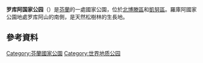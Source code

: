 {{Geobox|国家公园
<!-- *** Name section *** -->
| name                        = 罗库阿国家公园
| native_name                 = Rokuan kansallispuisto
| other_name                  = 
| other_name1                 = 
<!-- *** Category *** -->
| category_local              = [[List_of_national_parks_of_Finland|National Park of Finland]]
| category_iucn               = II
<!-- *** Image *** -->
| image                       = Rokuan kansallispuisto.JPG
| image_size                  = 
| image_caption               = 
<!-- *** Country etc. *** -->
| country                     = 芬蘭
| country_flag                = 1
| region                      = 北博滕區
| region1                     = 凱努區
| region_type                 = [[芬兰行政区|行政区]]
| location                    =
| lat_d              = 64     
| lat_m              = 33
| lat_s              = 22
| lat_NS             = N
| long_d             = 26     
| long_m             = 30
| long_s             = 36
| long_EW            = E
| elevation          =  
<!-- *** Nature *** -->
<!-- *** Geography *** -->
| area                        = 8.8
| area1                       =
| area1_type                  =   
<!-- *** People *** -->
| established_type            = 成立
| established                 = 1956年
| established1_type           = 
| established1                = 
| management_body             = {{tsl|en|Metsähallitus|森林管理局 (芬兰)|森林管理局}}
| visitation                  = 23200
| visitation_date = 2016年<ref name="访客2016"/>
<!-- *** Free fields *** -->
<!-- *** Map section *** -->
| map                         = Finland location map.svg
| map_locator = Finland
| map_size                    = 200
| map_caption                 = 在芬蘭的位置
| map_first   = 
<!-- *** Website *** -->
| website     = {{URL|http://www.nationalparks.fi/en/rokuanp}}
}}

'''罗库阿国家公园'''（{{lang-fi|Rokuan kansallispuisto}}）是[[芬蘭|芬蘭]]的一處國家公園，位於[[北博滕區|北博滕區]]和[[凱努區|凱努區]]。羅庫阿國家公園地處罗库阿山的南側，是天然松樹林的生長地。

==參考資料==
{{Reflist|30em|refs=
<ref name="访客2016">{{cite web | url = http://www.metsa.fi/kansallispuistoittain | title = Käyntimäärät kansallispuistoittain 2016 | language = fi | publisher = Metsähallitus | date = 2017-01-26 | accessdate = 2017-02-19 | archive-url = https://web.archive.org/web/20190529070743/http://www.metsa.fi/kansallispuistoittain | archive-date = 2019-05-29 | dead-url = yes }}</ref>
}}

{{芬兰小作品}}

{{芬兰国家公园}}

[[Category:芬蘭國家公園|Category:芬蘭國家公園]]
[[Category:世界地质公园|Category:世界地质公园]]